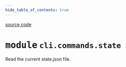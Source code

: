 ```yaml
---
hide_table_of_contents: true
---
```


<!-- markdownlint-disable -->

<a href="https://github.com/tum-esm/pyra/tree/main/packages/cli/commands/state.py#L0" className="SourceCodeLinkBadge">source code</a>

# <kbd>module</kbd> `cli.commands.state`
Read the current state.json file. 




